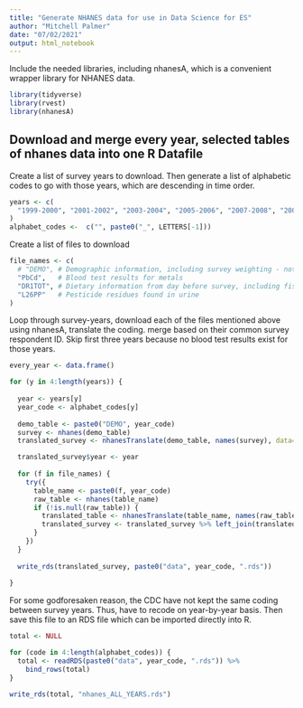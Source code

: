 ```yaml
---
title: "Generate NHANES data for use in Data Science for ES"
author: "Mitchell Palmer"
date: "07/02/2021"
output: html_notebook
---
```


Include the needed libraries, including nhanesA, which is a convenient wrapper library for NHANES data.

```r
library(tidyverse)
library(rvest)
library(nhanesA)
```

## Download and merge every year, selected tables of nhanes data into one R Datafile

Create a list of survey years to download. Then generate a list of alphabetic codes to go with those years, which are descending in time order.

```r
years <- c(
  "1999-2000", "2001-2002", "2003-2004", "2005-2006", "2007-2008", "2009-2010", "2011-2012", "2013-2014", "2015-2016", "2017-2018"
)
alphabet_codes <-  c("", paste0("_", LETTERS[-1]))
```

Create a list of files to download

```r
file_names <- c(
  # "DEMO", # Demographic information, including survey weighting - not included because needed to generate unique 
  "PbCd",   # Blood test results for metals
  "DR1TOT", # Dietary information from day before survey, including fish-consumption information
  "L26PP"   # Pesticide residues found in urine
)
```

Loop through survey-years, download each of the files mentioned above using nhanesA, translate the coding. merge based on their common survey respondent ID. Skip first three years because no blood test results exist for those years.

```r

every_year <- data.frame()

for (y in 4:length(years)) {
  
  year <- years[y]
  year_code <- alphabet_codes[y]
  
  demo_table <- paste0("DEMO", year_code)
  survey <- nhanes(demo_table)
  translated_survey <- nhanesTranslate(demo_table, names(survey), data=survey)

  translated_survey$year <- year
  
  for (f in file_names) {    
    try({
      table_name <- paste0(f, year_code)
      raw_table <- nhanes(table_name)
      if (!is.null(raw_table)) {
        translated_table <- nhanesTranslate(table_name, names(raw_table), data=raw_table)
        translated_survey <- translated_survey %>% left_join(translated_table, by = "SEQN")
      }    
    })
  }
  
  write_rds(translated_survey, paste0("data", year_code, ".rds"))
  
}
```

For some godforesaken reason, the CDC have not kept the same coding between survey years. Thus, have to recode on year-by-year basis. Then save this file to an RDS file which can be imported directly into R.

```r

total <- NULL

for (code in 4:length(alphabet_codes)) {
  total <- readRDS(paste0("data", year_code, ".rds")) %>%
    bind_rows(total)
}

write_rds(total, "nhanes_ALL_YEARS.rds")

```

